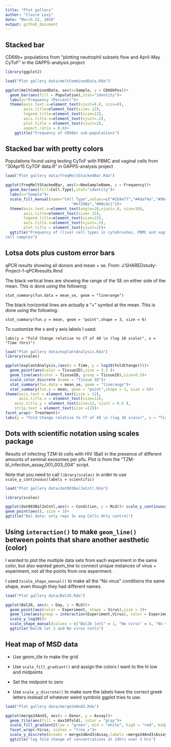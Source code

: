 ```yaml
---
title: "Plot gallery"
author: "Claire Levy"
date: "March 22, 2016"
output: github_document
---
```

## Stacked bar

CD66b+ populations from "plotting neutrophil subsets flow and April-May CyToF" in the GAPPS-analysis project

```r
library(ggplot2)

load("Plot gallery data/meltCombinedData.Rda")
```

```r
ggplot(meltCombinedData, aes(x=Sample, y = CD66bPos))+
  geom_bar(aes(fill = Population),stat="identity")+
  labs(y="Frequency (Percent)")+
  theme(axis.text.x=element_text(vjust=0.8, size=8),
        axis.title=element_text(size= 12),
        legend.title=element_text(size=12),
        axis.title.x=element_text(vjust=.2),
        plot.title = element_text(vjust=2),
        aspect.ratio = 0.6)+
    ggtitle("Frequency of CD66b+ sub-populations")
```

## Stacked bar with pretty colors

Populations found using testing CyToF with PBMC and vaginal cells from "30Apr15 CyTOF data.R" in GAPPS-analysis project

```r


load("Plot gallery data/freqMeltStackedBar.Rda")
```


```r
ggplot(freqMeltStackedBar, aes(x=NewSampleName, y = Frequency))+
  geom_bar(aes(fill=Cell.Type),stat="identity")+
  labs(x="Sample")+
  scale_fill_manual(name="Cell Type",values=c("#1b9e77","#4daf4a","#984ea3",
                             "#e7298a","#80cdc1"))+
  theme(axis.text.x=element_text(angle=20,vjust=.8, size=10),
        axis.title=element_text(size= 15),
        legend.title=element_text(size=15),
        axis.title.x=element_text(vjust=.5),
        plot.title = element_text(vjust=2))+
  ggtitle("Frequency of (live) cell types in cytobrushes, PBMC and vaginal
cell samples")

```

## Lotsa dots plus custom error bars

qPCR results showing all donors and mean + se. 
From: J:\MacLabUsers\HLADIK SHARED\Projects\Herpes study\Herpes-Project-1-qPCR\qPCR results.Rmd

The black vertical lines are showing the range of the SE on either side of the mean. This is done using the following:

`stat_summary(fun.data = mean_se, geom = "linerange")`

The black horizontal lines are actually a "+" symbol at the mean. This is done using the following:

`stat_summary(fun.y = mean, geom = "point",shape = 3, size = 6)`

To customize the x and y axis labels I used:

` labs(y = "Fold Change relative to CT of 40 \n (log 10 scale)", x = "Time (hrs)")`

```r

load("Plot gallery data/explantAnalysis.Rda")
library(scales)
```

```r

ggplot(explantAnalysis,(aes(x = Time, y = log10(FoldChange))))+
  geom_point(aes(color = TissueID),size = 3.5 )+
  geom_line(aes(color = TissueID, group = TissueID),size=0.5)+
  scale_color_discrete (name = "Tissue ID")+
  stat_summary(fun.data = mean_se, geom = "linerange")+
  stat_summary(fun.y = mean, geom = "point",shape = 3, size = 6)+
theme(axis.text = element_text(size = 12),
      axis.title.x = element_text(size=12), 
    axis.title.y = element_text(size=12, vjust = 0.6 ),
    strip.text = element_text(size =12))+
facet_wrap(~ Treatment)+
labs(y = "Fold Change relative to CT of 40 \n (log 10 scale)", x = "Time (hrs)")
```

## Dots with scientific notation using scales package

Results of infecting TZM-bl cells with HIV (Bal) in the presence of different amounts of seminal exosomes per pfu. Plot is from the "TZM-bl_infection_assay_001_003_004" script.

Note that you need to call `library(scales)` in order to use `scale_y_continuous(labels = scientific)`



```r
load("Plot gallery data/dat003Bal3xCntl.Rda")

```





```r
library(scales)

ggplot(dat003Bal3xCntl,aes(x = Condition, y = RLU))+ scale_y_continuous(labels = scientific)+
geom_point(aes(), size = 3)+
ggtitle("Bal data: only reps 3x avg Cells Only control")
```


## Using `interaction()` to make `geom_line()` between points that share another aesthetic (color)


I wanted to plot the multiple data sets from each experiment in the same color, but also wanted geom_line to connect unique instances of virus + experiment, not all the points from one experiment. 

I used r` scale_shape_manual()` to make all the "No virus" conditions the same shape, even though they had different names.



```r


load("Plot gallery data/Bal26.Rda")

```


```r
ggplot(Bal26, aes(x = Day, y = RLU))+
  geom_point(aes(color = Experiment, shape = Virus),size = 3)+
  geom_line(aes(group = interaction(Experiment,Virus), color = Experiment))+
  scale_y_log10()+
  scale_shape_manual(values = c("Bal26 lot1" = 1, "No virus" = 4, "No virus1" = 4, "No virus2" = 4 ))+
  ggtitle("Bal26 lot 1 and No virus cntls")
```


## Heat map of MSD data

* Use geom_tile to make the grid

* Use `scale_fill_gradient()` and assign the colors I want to the hi low and midpoints

* Set the midpoint to zero

* Use `scale_y_discrete()` to make sure the labels have the correct greek letters instead of whatever weird symbols ggplot tries to use.

```r


load("Plot gallery data/merge24And3.Rda")

```


```r
ggplot(merge24And3, aes(x = Donor, y = Assay))+
  geom_tile(aes(fill = max10fold), color = "gray")+
  scale_fill_gradient2(low = "green", mid = "white", high = "red", midpoint = 0, name = "log10 Fold Change")+
  facet_wrap(~Virus, scales = "free_x")+
  scale_y_discrete(breaks = merge24And3$Assay,labels =merge24And3$Assay)+
  ggtitle("log fold change of concentrations at 24hrs over 3 hrs")
```